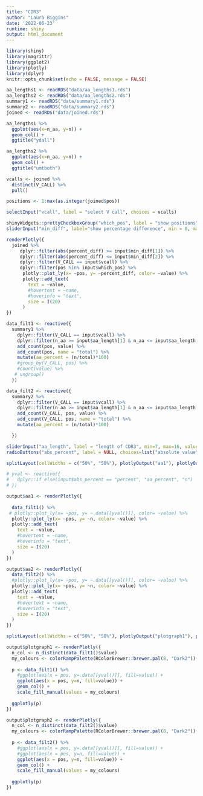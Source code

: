 ---
title: "CDR3"
author: "Laura Biggins"
date: '2022-06-23'
runtime: shiny
output: html_document
---

```{r setup, include=FALSE}
library(shiny)
library(magrittr)
library(ggplot2)
library(plotly)
library(dplyr)
knitr::opts_chunk$set(echo = FALSE, message = FALSE)
```


```{r}
aa_lengths1 <- readRDS("data/aa_lengths1.rds")
aa_lengths2 <- readRDS("data/aa_lengths2.rds")
summary1 <- readRDS("data/summary1.rds")
summary2 <- readRDS("data/summary2.rds")
joined <- readRDS("data/joined.rds")
```

```{r, fig.show="hold", out.width="50%"}
aa_lengths1 %>%
  ggplot(aes(x=n_aa, y=n)) +
  geom_col() +
  ggtitle("ydall")

aa_lengths2 %>%
  ggplot(aes(x=n_aa, y=n)) +
  geom_col() +
  ggtitle("umtboth")
```



```{r}
vcalls <- joined %>%
  distinct(V_CALL) %>%
  pull()

positions <- 1:max(as.integer(joined$pos))
```

```{r}
selectInput("vcall", label = "select V call", choices = vcalls)
```

```{r}
shinyWidgets::prettyCheckboxGroup("which_pos", label = "show positions", choices = positions, selected = positions, inline=TRUE)
sliderInput("min_diff", label="show percentage difference", min = 0, max=max(abs(joined$percent_diff)), value=c(2,100))
```

```{r}
renderPlotly({
  joined %>%
     dplyr::filter(abs(percent_diff) >= input$min_diff[1]) %>%
     dplyr::filter(abs(percent_diff) <= input$min_diff[2]) %>%
     dplyr::filter(V_CALL == input$vcall) %>%
     dplyr::filter(pos %in% input$which_pos) %>%
      plotly::plot_ly(x= ~pos, y= ~percent_diff, color= ~value) %>%
      plotly::add_text(
        text = ~value,
        #hovertext = ~name,
        #hoverinfo = "text",
        size = I(20)
      )
})
```




```{r}
data_filt1 <- reactive({
  summary1 %>%
    dplyr::filter(V_CALL == input$vcall) %>%
    dplyr::filter(n_aa >= input$aa_length[1] & n_aa <= input$aa_length[2]) %>%
    add_count(pos, value) %>%
    add_count(pos, name = "total") %>%
    mutate(aa_percent = (n/total)*100)
    #group_by(V_CALL, pos) %>%
    #count(value) %>%
   # ungroup() 
  })

data_filt2 <- reactive({
  summary2 %>%
    dplyr::filter(V_CALL == input$vcall) %>%
    dplyr::filter(n_aa >= input$aa_length[1] & n_aa <= input$aa_length[2]) %>%
    add_count(V_CALL, pos, value) %>%
    add_count(V_CALL, pos, name = "total") %>%
    mutate(aa_percent = (n/total)*100)

  })

```


```{r}
sliderInput("aa_length", label = "length of CDR3", min=7, max=16, value = c(7,16))
radioButtons("abs_percent", label = NULL, choices=list("absolute value" = "abs", "percent"))
```

```{r}
splitLayout(cellWidths = c("50%", "50%"), plotlyOutput("aa1"), plotlyOutput("aa2"))
```


```{r, fig.show="hold", out.width="50%"}
# yval <- reactive({
#   dplyr::if_else(input$abs_percent == "percent", "aa_percent", "n")
# })

output$aa1 <- renderPlotly({
  
  data_filt1() %>%
 # plotly::plot_ly(x= ~pos, y= ~.data[[yval()]], color= ~value) %>%
  plotly::plot_ly(x= ~pos, y= ~n, color= ~value) %>%
  plotly::add_text(
    text = ~value,
    #hovertext = ~name,
    #hoverinfo = "text",
    size = I(20)
  )
})

output$aa2 <- renderPlotly({
  data_filt2() %>%
  #plotly::plot_ly(x= ~pos, y= ~.data[[yval()]], color= ~value) %>%
  plotly::plot_ly(x= ~pos, y= ~n, color= ~value) %>%
  plotly::add_text(
    text = ~value,
    #hovertext = ~name,
    #hoverinfo = "text",
    size = I(20)
  )
})
```


```{r}
splitLayout(cellWidths = c("50%", "50%"), plotlyOutput("plotgraph1"), plotlyOutput("plotgraph2"))
```


```{r, out.width="50%"}
output$plotgraph1 <- renderPlotly({
  n_col <- n_distinct(data_filt1()$value)
  my_colours <- colorRampPalette(RColorBrewer::brewer.pal(8, "Dark2"))(n_col)
  
  p <- data_filt1() %>%
    #ggplot(aes(x = pos, y=.data[[yval()]], fill=value)) +
    ggplot(aes(x = pos, y=n, fill=value)) +
    geom_col() +
    scale_fill_manual(values = my_colours)
  
  ggplotly(p)
})

output$plotgraph2 <- renderPlotly({
  n_col <- n_distinct(data_filt2()$value)
  my_colours <- colorRampPalette(RColorBrewer::brewer.pal(8, "Dark2"))(n_col)
  
  p <- data_filt2() %>%
    #ggplot(aes(x = pos, y=.data[[yval()]], fill=value)) +
    #ggplot(aes(x = pos, y=n, fill=value)) +
    ggplot(aes(x = pos, y=n, fill=value)) +
    geom_col() +
    scale_fill_manual(values = my_colours)
  
  ggplotly(p)
})

```

